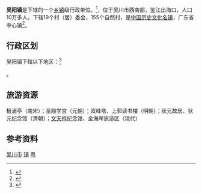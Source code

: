 {{中国乡级行政区|44/08/83/106/000}}

'''吴阳镇'''是{{PRC admin/fullname|44/08/83/107/000|3}}下辖的一个[[乡镇|乡镇]]级行政单位。<ref>{{PRC admin/ref sgc|{{PRC admin/parent|44/08/83/106/000}}}}</ref>，位于吴川市西南部，鉴江出海口，人口10万多人，下辖19个村（居）委会，155个自然村，是[[中国历史文化名镇|中国历史文化名镇]]，广东省中心镇<ref>{{Cite web |url=http://www.gdwc.gov.cn/file/news/2009/11/06/788.shtml |title=吴阳镇基本情况 |accessdate=2011-04-09 |archive-date=2012-05-10 |archive-url=https://web.archive.org/web/20120510092855/http://www.gdwc.gov.cn/file/news/2009/11/06/788.shtml |dead-url=yes }}</ref>。


== 行政区划 ==

吴阳镇下辖以下地区：<ref>{{PRC admin/ref sgc|44/08/83/106/000}}</ref>

{{PRC admin/children|44/08/83/106/000}}。


==旅游资源==
极浦亭（南宋）；圣殿学宫（元朝）；双峰塔、上郭读书楼（明朝）；状元故居、状元纪念馆（清朝）；[[文天祥|文天祥]]纪念馆、金海岸旅游区（现代）

==参考资料==
{{Reflist}}

{{行政区划小作品}}
{{PRC admin/navcat|44/08/83/106/000}}
{{中国历史文化名镇}}

[[Category:湛江建制镇|吴川市]]
[[Category:吴川市行政区划|镇]]
[[Category:中国历史文化名镇|粤]]